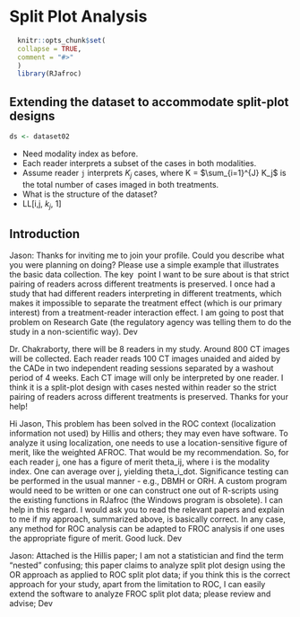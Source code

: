 # Split Plot Analysis {#split-plot-analysis}

```r
  knitr::opts_chunk$set(
  collapse = TRUE,
  comment = "#>"
  )
  library(RJafroc)
```

## Extending the dataset to accommodate split-plot designs

```r
ds <- dataset02
```
* Need modality index as before.
* Each reader interprets a subset of the cases in both modalities.
* Assume reader `j` interprets $K_j$ cases, where K = $\sum_{i=1}^{J} K_j$ is the total number of cases imaged in both treatments.
* What is the structure of the dataset?
* LL[i,j, $k_j$, 1]

## Introduction
Jason:
Thanks for inviting me to join your profile. Could you describe what you were planning on doing? Please use a simple example that illustrates the basic data collection. The key  point I want to be sure about is that strict pairing of readers across different treatments is preserved. I once had a study that had different readers interpreting in different treatments, which makes it impossible to separate the treatment effect (which is our primary interest) from a treatment-reader interaction effect. I am going to post that problem on Research Gate (the regulatory agency was telling them to do the study in a non-scientific way). Dev


Dr. Chakraborty, there will be 8 readers in my study. Around 800 CT images will be collected. Each reader reads 100 CT images unaided and aided by the CADe in two independent reading sessions separated by a washout period of 4 weeks. Each CT image will only be interpreted by one reader. I think it is a split-plot design with cases nested within reader so the strict pairing of readers across different treatments is preserved. Thanks for your help!


Hi Jason,
This problem has been solved in the ROC context (localization information not used) by Hillis and others; they may even have software. To analyze it using localization, one needs to use a location-sensitive figure of merit, like the weighted AFROC. That would be my recommendation. So, for each reader j, one has a figure of merit theta_ij, where i is the modality index. One can average over j, yielding theta_i_dot. Significance testing can be performed in the usual manner - e.g., DBMH or ORH. A custom program would need to be written or one can construct one out of R-scripts using the existing functions in RJafroc (the Windows program is obsolete). I can help in this regard. I would ask you to read the relevant papers and explain to me if my approach, summarized above, is basically correct. In any case, any method for ROC analysis can be adapted to FROC analysis if one uses the appropriate figure of merit. Good luck. Dev

Jason: Attached is the Hillis paper; I am not a statistician and find the term "nested" confusing; this paper claims to analyze split plot design using the OR approach as applied to ROC split plot data; if you think this is the correct approach for your study, apart from the limitation to ROC, I can easily extend the software to analyze FROC split plot data; please review and advise; Dev
